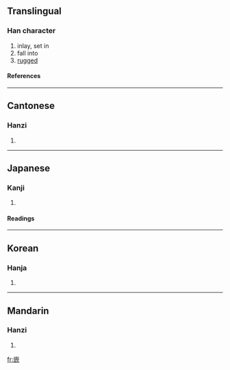 ==Translingual==
===Han character===
{{Han char|rn=46|rad=山|as=09|sn=12|four=2278<sub>2</sub>|canj=山廿一人 (UTMO)}}
# inlay, set in
# fall into
# [[rugged]]
====References====
{{Han ref|kx=0316.170|dkj=08279|dj=0616.380|hdz=10784.170|uh=5D4C|ud=23884|bh=B44F|bd=46159}}
----
==Cantonese==
===Hanzi===
{{yue-hanzi|jyut=|y=ham6}}
# {{defn|Cantonese}}
----
==Japanese==
===Kanji===
{{ja-kanji|grade=|rs=山09}}
# {{defn|Japanese}} 
====Readings====
{{ja-readings|on=[[かん]] (kan)|kun=[[あな]] (ana)}}
----
==Korean==
===Hanja===
{{ko-hanja|hangeul=감|rv=gam|mr=kam}}
# {{defn|Korean}}
----
==Mandarin==
===Hanzi===
{{cmn-hanzi|pin=[[qiàn]] (qian4)|wg=ch'ien<sup>4</sup>}}
# {{defn|Mandarin}}

[[fr:嵌]]